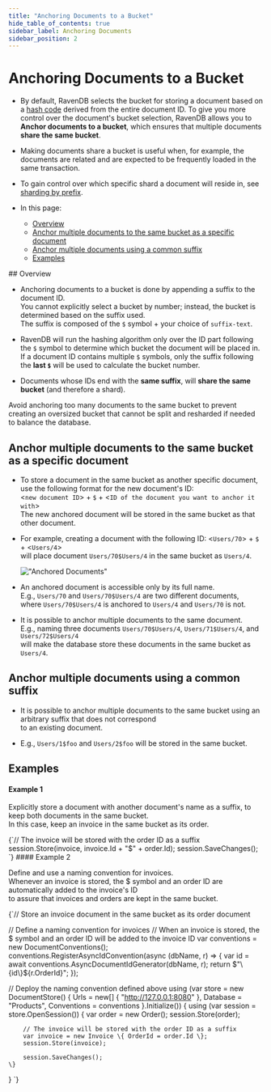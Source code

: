 ```yaml
---
title: "Anchoring Documents to a Bucket"
hide_table_of_contents: true
sidebar_label: Anchoring Documents
sidebar_position: 2
---
```



# Anchoring Documents to a Bucket
<Admonition type="note" title="">

* By default, RavenDB selects the bucket for storing a document based on a [hash code](../../sharding/overview.mdx#buckets-population) derived from the entire document ID.
  To give you more control over the document's bucket selection, RavenDB allows you to **Anchor documents to a bucket**,
  which ensures that multiple documents **share the same bucket**.

* Making documents share a bucket is useful when, for example, the documents are related and are expected to be frequently loaded in the same transaction.  

* To gain control over which specific shard a document will reside in, see [sharding by prefix](../../sharding/administration/sharding-by-prefix.mdx). 

* In this page:  
  * [Overview](../../sharding/administration/anchoring-documents.mdx#overview)  
  * [Anchor multiple documents to the same bucket as a specific document](../../sharding/administration/anchoring-documents.mdx#anchor-multiple-documents-to-the-same-bucket-as-a-specific-document)  
  * [Anchor multiple documents using a common suffix](../../sharding/administration/anchoring-documents.mdx#anchor-multiple-documents-using-a-common-suffix)  
  * [Examples](../../sharding/administration/anchoring-documents.mdx#examples)  
  
</Admonition>
## Overview

* Anchoring documents to a bucket is done by appending a suffix to the document ID.  
  You cannot explicitly select a bucket by number; instead, the bucket is determined based on the suffix used.  
  The suffix is composed of the `$` symbol + your choice of `suffix-text`.  

* RavenDB will run the hashing algorithm only over the ID part following the `$` symbol to determine which bucket the document will be placed in.
  If a document ID contains multiple `$` symbols, only the suffix following the **last `$`** will be used to calculate the bucket number.
 
* Documents whose IDs end with the **same suffix**, will **share the same bucket** (and therefore a shard).

<Admonition type="warning" title="">
Avoid anchoring too many documents to the same bucket to prevent creating an oversized bucket  
that cannot be split and resharded if needed to balance the database.
</Admonition>



## Anchor multiple documents to the same bucket as a specific document

* To store a document in the same bucket as another specific document,  
  use the following format for the new document's ID:  
  &lt;`new document ID`&gt; + `$` + &lt;`ID of the document you want to anchor it with`&gt;  
  The new anchored document will be stored in the same bucket as that other document.

* For example, creating a document with the following ID: &lt;`Users/70`&gt; + `$` + &lt;`Users/4`&gt;  
  will place document `Users/70$Users/4` in the same bucket as `Users/4`.

    !["Anchored Documents"](./assets/anchored-documents.png '"Users/70$Users/4" is stored in the same bucket as "Users/4"')

* An anchored document is accessible only by its full name.  
  E.g., `Users/70` and `Users/70$Users/4` are two different documents,  
  where `Users/70$Users/4` is anchored to `Users/4` and `Users/70` is not.

* It is possible to anchor multiple documents to the same document.  
  E.g., naming three documents `Users/70$Users/4`, `Users/71$Users/4`, and `Users/72$Users/4`  
  will make the database store these documents in the same bucket as `Users/4`.



## Anchor multiple documents using a common suffix

* It is possible to anchor multiple documents to the same bucket using an arbitrary suffix that does not correspond  
  to an existing document.  

* E.g., `Users/1$foo` and `Users/2$foo` will be stored in the same bucket.



## Examples

#### Example 1

Explicitly store a document with another document's name as a suffix, to keep both documents in the same bucket.  
In this case, keep an invoice in the same bucket as its order.  

<TabItem value="storeInvoiceInOrderBucketExplicitNaming" label="storeInvoiceInOrderBucketExplicitNaming">
<CodeBlock language="csharp">
{`// The invoice will be stored with the order ID as a suffix
session.Store(invoice, invoice.Id + "$" + order.Id);
session.SaveChanges();
`}
</CodeBlock>
</TabItem>
#### Example 2

Define and use a naming convention for invoices.  
Whenever an invoice is stored, the $ symbol and an order ID are automatically added to the invoice's ID  
to assure that invoices and orders are kept in the same bucket.

<TabItem value="storeInvoiceInOrderBucketNamingConvention" label="storeInvoiceInOrderBucketNamingConvention">
<CodeBlock language="csharp">
{`// Store an invoice document in the same bucket as its order document

// Define a naming convention for invoices
// When an invoice is stored, the $ symbol and an order ID will be added to the invoice ID
var conventions = new DocumentConventions();
conventions.RegisterAsyncIdConvention<Invoice>(async (dbName, r) =>
\{
    var id = await conventions.AsyncDocumentIdGenerator(dbName, r);
    return $"\{id\}$\{r.OrderId\}";
\});

// Deploy the naming convention defined above
using (var store = new DocumentStore()
\{
    Urls = new[] \{ "http://127.0.0.1:8080" \},
    Database = "Products",
    Conventions = conventions
\}.Initialize())
\{
    using (var session = store.OpenSession())
    \{
        var order = new Order();
        session.Store(order);
        
        // The invoice will be stored with the order ID as a suffix
        var invoice = new Invoice \{ OrderId = order.Id \};
        session.Store(invoice);
        
        session.SaveChanges();
    \} 
\}
`}
</CodeBlock>
</TabItem>



